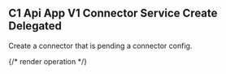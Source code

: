 ## C1 Api App V1 Connector Service Create Delegated

Create a connector that is pending a connector config.

{/* render operation */}
